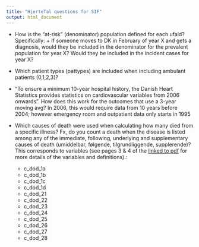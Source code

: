 ```yaml
---
title: "HjerteTal questions for SIF"
output: html_document
---
```


- How is the "at-risk" (denominator) population defined for each ufald?
Specifically: + If someone moves to DK in February of year X and gets a
diagnosis, would they be included in the denominator for the prevalent
population for year X? Would they be included in the incident cases for year X?



- Which patient types (pattypes) are included when including ambulant patients
(0,1,2,3)?

- "To ensure a minimum 10-year hospital history, the Danish Heart Statistics
provides statistics on cardiovascular variables from 2006 onwards". How does
this work for the outcomes that use a 3-year moving avg? In 2006, this would
require data from 10 years before 2004; however emergency room and outpatient
data only starts in 1995

- Which causes of death were used when calculating how many died from a specific
illness? Fx, do you count a death when the disease is listed among any of the
immediate, following, underlying and supplementary causes of death (umiddelbar,
følgende, tilgrundliggende, supplerende)? This corresponds to variables (see
pages 3 & 4 of the [linked to
pdf](https://sundhedsdatastyrelsen.dk/-/media/sds/filer/registre-og-services/nationale-sundhedsregistre/doedsaarsager-og-biologisk-materiale/doedaarsagsregisteret/dokumentation-doedsaarsagregisteret-2002-2008.pdf?la=da)
for more details of the variables and definitions).:
  
  + c_dod_1a
  + c_dod_1b 
  + c_dod_1c
  + c_dod_1d
  + c_dod_21
  + c_dod_22
  + c_dod_23
  + c_dod_24
  + c_dod_25
  + c_dod_26
  + c_dod_27
  + c_dod_28